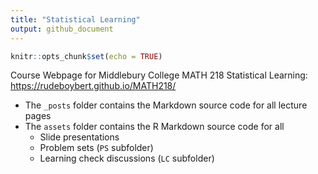 ```yaml
---
title: "Statistical Learning"
output: github_document
---
```


```r
knitr::opts_chunk$set(echo = TRUE)
```

Course Webpage for Middlebury College MATH 218 Statistical Learning: <https://rudeboybert.github.io/MATH218/>

* The `_posts` folder contains the Markdown source code for all lecture pages
* The `assets` folder contains the R Markdown source code for all
    + Slide presentations
    + Problem sets (`PS` subfolder)
    + Learning check discussions (`LC` subfolder)
